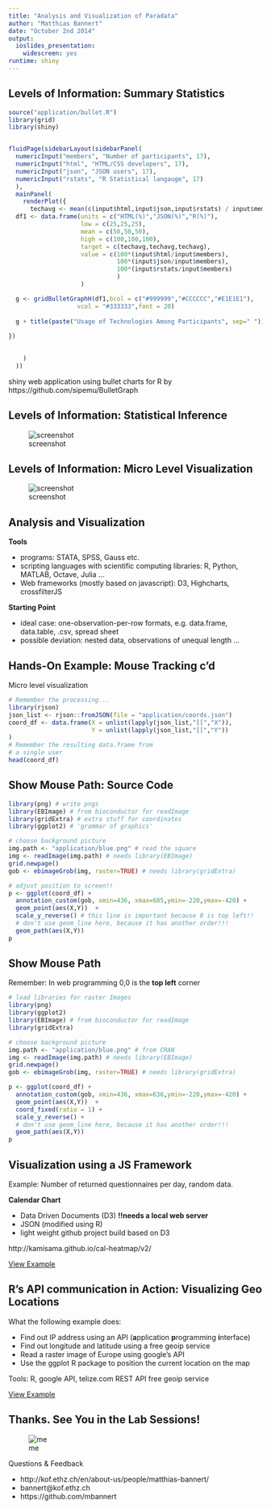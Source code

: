 ```yaml
---
title: "Analysis and Visualization of Paradata"
author: "Matthias Bannert"
date: "October 2nd 2014"
output:
  ioslides_presentation:
    widescreen: yes
runtime: shiny
---
```

## Levels of Information: Summary Statistics
```r
source("application/bullet.R")
library(grid)
library(shiny)


fluidPage(sidebarLayout(sidebarPanel(
  numericInput("members", "Number of participants", 17),
  numericInput("html", "HTML/CSS developers", 17),
  numericInput("json", "JSON users", 17),
  numericInput("rstats", "R Statistical langauge", 17)  
  ),
  mainPanel(
    renderPlot({
      techavg <- mean(c(input$html,input$json,input$rstats) / input$members)*100
  df1 <- data.frame(units = c("HTML(%)","JSON(%)","R(%)"),
                    low = c(25,25,25),
                    mean = c(50,50,50),
                    high = c(100,100,100),
                    target = c(techavg,techavg,techavg),
                    value = c(100*(input$html/input$members),
                              100*(input$json/input$members),
                              100*(input$rstats/input$members)
                              )
                    )

  g <- gridBulletGraphH(df1,bcol = c("#999999","#CCCCCC","#E1E1E1"),
                   vcol = "#333333",font = 20)
  
  g + title(paste("Usage of Technologies Among Participants", sep=" "))
  
})  

    
    )
  ))
```

shiny web application using bullet charts for R by https://github.com/sipemu/BulletGraph

## Levels of Information: Statistical Inference
![screenshot](application/regressiontable.png)

## Levels of Information: Micro Level Visualization
![screenshot](application/uat.png)

## Analysis and Visualization
**Tools**

- programs: STATA, SPSS, Gauss etc. 
- scripting languages with scientific computing libraries: R, Python, MATLAB, Octave, Julia ...
- Web frameworks (mostly based on javascript): D3, Highcharts, crossfilterJS

**Starting Point**

- ideal case: one-observation-per-row formats, e.g. data.frame, data.table, .csv, spread sheet
- possible deviation: nested data, observations of unequal length ...

## Hands-On Example: Mouse Tracking c'd
Micro level visualization
```r
# Remember the processing...
library(rjson)
json_list <- rjson::fromJSON(file = "application/coords.json")
coord_df <- data.frame(X = unlist(lapply(json_list,"[[","X")),
                       Y = unlist(lapply(json_list,"[[","Y"))
)
# Remember the resulting data.frame from 
# a single user
head(coord_df)
```

## Show Mouse Path: Source Code
```r
library(png) # write pngs
library(EBImage) # from bioconductor for readImage 
library(gridExtra) # extra stuff for coordinates
library(ggplot2) # 'grammar of graphics'

# choose background picture
img.path <- "application/blue.png" # read the square
img <- readImage(img.path) # needs library(EBImage)
grid.newpage()
gob <- ebimageGrob(img, raster=TRUE) # needs library(gridExtra)

# adjust position to screen!!
p <- ggplot(coord_df) +
  annotation_custom(gob, xmin=436, xmax=685,ymin=-220,ymax=-420) +
  geom_point(aes(X,Y))  + 
  scale_y_reverse() # this line is important because 0 is top left!!
  # don't use geom_line here, because it has another order!!!
  geom_path(aes(X,Y))
p
```

## Show Mouse Path
Remember: In web programming 0,0 is the **top left** corner
```r
# load libraries for raster Images
library(png)
library(ggplot2)
library(EBImage) # from bioconductor for readImage 
library(gridExtra)

# choose background picture
img.path <- "application/blue.png" # from CRAN
img <- readImage(img.path) # needs library(EBImage)
grid.newpage()
gob <- ebimageGrob(img, raster=TRUE) # needs library(gridExtra)

```

```r
p <- ggplot(coord_df) +
  annotation_custom(gob, xmin=436, xmax=636,ymin=-220,ymax=-420) +
  geom_point(aes(X,Y))  + 
  coord_fixed(ratio = 1) +
  scale_y_reverse() +
  # don't use geom_line here, because it has another order!!!
  geom_path(aes(X,Y))
p

```

## Visualization using a JS Framework
Example: Number of returned questionnaires per day, random data.

**Calendar Chart**

- Data Driven Documents (D3) **!!needs a local web server**
- JSON (modified using R)
- light weight github project build based on D3

http://kamisama.github.io/cal-heatmap/v2/

[View Example](http://localhost:1234/calendar2.html)

## R's API communication in Action: Visualizing Geo Locations 
What the following example does:

- Find out IP address using an API (**a**pplication **p**rogramming **i**nterface)
- Find out longitude and latitude using a free geoip service
- Read a raster image of Europe using google's API
- Use the ggplot R package to position the current location on the map

Tools: R, google API, telize.com REST API free geoip service

[View Example](http://localhost:1234/../findip.html)





## Thanks. See You in the Lab Sessions!
<div class="columns-2">
![me](application/twitter.png)

Questions & Feedback

- http://kof.ethz.ch/en/about-us/people/matthias-bannert/
- bannert@kof.ethz.ch
- https://github.com/mbannert











